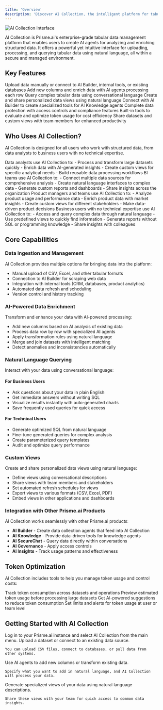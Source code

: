 ```yaml
---
title: 'Overview'
description: 'Discover AI Collection, the intelligent platform for tabular data analysis and agent creation'
---
```


<Frame>
  <img src="/images/ai-collections.png" alt="AI Collection Interface" />
</Frame>

AI Collection is Prisme.ai's enterprise-grade tabular data management platform that enables users to create AI agents for analyzing and enriching structured data. It offers a powerful yet intuitive interface for uploading, processing, and querying tabular data using natural language, all within a secure and managed environment.

## Key Features

<CardGroup cols={2}>
  <Card title="Versatile Data Upload" icon="upload">
    Upload data manually or connect to AI Builder, internal tools, or existing databases
  </Card>
  <Card title="AI-Powered Data Enrichment" icon="chart-column">
    Add new columns and enrich data with AI agents processing each row
  </Card>
  <Card title="Natural Language Querying" icon="comments">
    Query complex tabular data using conversational language
  </Card>
  <Card title="Custom Views" icon="table-columns">
    Create and share personalized data views using natural language
  </Card>
  <Card title="Seamless Integration" icon="puzzle-piece">
    Connect with AI Builder to create specialized tools for AI Knowledge agents
  </Card>
  <Card title="Enterprise Security" icon="shield-check">
    Complete data protection with access controls and compliance features
  </Card>
  <Card title="Token Optimization" icon="coins">
    Built-in tools to evaluate and optimize token usage for cost efficiency
  </Card>
  <Card title="Team Collaboration" icon="users">
    Share datasets and custom views with team members for enhanced productivity
  </Card>
</CardGroup>

## Who Uses AI Collection?

AI Collection is designed for all users who work with structured data, from data analysts to business users with no technical expertise.

<Tabs>
  <Tab title="Data Analysts">
    Data analysts use AI Collection to:
    - Process and transform large datasets quickly
    - Enrich data with AI-generated insights
    - Create custom views for specific analytical needs
    - Build reusable data processing workflows
    

  </Tab>
  
  <Tab title="Business Intelligence Teams">
    BI teams use AI Collection to:
    - Connect multiple data sources for comprehensive analysis
    - Create natural language interfaces to complex data
    - Generate custom reports and dashboards
    - Share insights across the organization
  </Tab>
  
  <Tab title="Product Teams">
    Product managers and teams use AI Collection to:
    - Analyze product usage and performance data
    - Enrich product data with market insights
    - Create custom views for different stakeholders
    - Make data-driven product decisions
    
  </Tab>
  
  <Tab title="Business Users">
    Business users with no technical expertise use AI Collection to:
    - Access and query complex data through natural language
    - Use predefined views to quickly find information
    - Generate reports without SQL or programming knowledge
    - Share insights with colleagues

  </Tab>
</Tabs>

## Core Capabilities

### Data Ingestion and Management

AI Collection provides multiple options for bringing data into the platform:

- Manual upload of CSV, Excel, and other tabular formats
- Connection to AI Builder for scraping web data
- Integration with internal tools (CRM, databases, product analytics)
- Automated data refresh and scheduling
- Version control and history tracking

### AI-Powered Data Enrichment

Transform and enhance your data with AI-powered processing:

- Add new columns based on AI analysis of existing data
- Process data row by row with specialized AI agents
- Apply transformation rules using natural language
- Merge and join datasets with intelligent matching
- Detect anomalies and inconsistencies automatically

### Natural Language Querying

Interact with your data using conversational language:

#### For Business Users
- Ask questions about your data in plain English
- Get immediate answers without writing SQL
- Visualize results instantly with auto-generated charts
- Save frequently used queries for quick access

#### For Technical Users
- Generate optimized SQL from natural language
- Fine-tune generated queries for complex analysis
- Create parameterized query templates
- Audit and optimize query performance

### Custom Views

Create and share personalized data views using natural language:


- Define views using conversational descriptions
- Share views with team members and stakeholders
- Set automated refresh schedules for views
- Export views to various formats (CSV, Excel, PDF)
- Embed views in other applications and dashboards

### Integration with Other Prisme.ai Products

AI Collection works seamlessly with other Prisme.ai products:

- **AI Builder** - Create data collection agents that feed into AI Collection
- **AI Knowledge** - Provide data-driven tools for knowledge agents
- **AI SecureChat** - Query data directly within conversations
- **AI Governance** - Apply access controls
- **AI Insights** - Track usage patterns and effectiveness

## Token Optimization

AI Collection includes tools to help you manage token usage and control costs:

<CardGroup cols={2}>
  <Card title="Usage Analytics" icon="chart-line">
    Track token consumption across datasets and operations
  </Card>
  <Card title="Cost Estimation" icon="calculator">
    Preview estimated token usage before processing large datasets
  </Card>
  <Card title="Optimization Recommendations" icon="wand-magic-sparkles">
    Get AI-powered suggestions to reduce token consumption
  </Card>
  <Card title="Usage Quotas" icon="gauge">
    Set limits and alerts for token usage at user or team level
  </Card>
</CardGroup>

## Getting Started with AI Collection

<Steps>
  <Step title="Access AI Collection">
    Log in to your Prisme.ai instance and select AI Collection from the main menu.
    
  </Step>
  
  <Step title="Import your data">
    Upload a dataset or connect to an existing data source.
    
    
    You can upload CSV files, connect to databases, or pull data from other systems.
  </Step>
  
  <Step title="Enrich your data">
    Use AI agents to add new columns or transform existing data.
    
    
    Specify what you want to add in natural language, and AI Collection will process your data.
  </Step>
  
  <Step title="Create custom views">
    Generate specialized views of your data using natural language descriptions.
    
    Share these views with your team for quick access to common data insights.
  </Step>
</Steps>